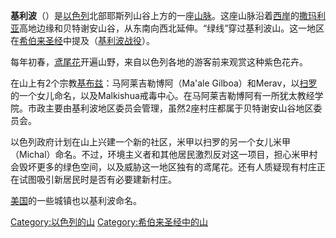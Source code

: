 '''基利波'''（{{lang-he|הר הגלבוע}}）是[[以色列|以色列]]北部耶斯列山谷上方的一座[[山脉|山脉]]。这座山脉沿着[[西岸|西岸]]的[[撒玛利亚|撒玛利亚]]高地边缘和贝特谢安山谷，从东南向西北延伸。“绿线”穿过基利波山。这一地区在[[希伯来圣经|希伯来圣经]]中提及（[[扫罗|基利波战役]]）。

每年初春，[[鸢尾花|鸢尾花]]开遍山野，来自以色列各地的游客前来观赏这种紫色花卉。

在山上有2个宗教[[基布兹|基布兹]]：马阿莱吉勒博阿（Ma'ale Gilboa）和Merav，以[[扫罗|扫罗]]的一个女儿命名，以及Malkishua戒毒中心。在马阿莱吉勒博阿有一所犹太教经学院。市政主要由基利波地区委员会管理，虽然2座村庄都属于贝特谢安山谷地区委员会。 

以色列政府计划在山上兴建一个新的社区，米甲以扫罗的另一个女儿米甲（Michal）命名。不过，环境主义者和其他居民激烈反对这一项目，担心米甲村会毁坏更多的绿色空间，以及威胁这一地区独有的鸢尾花。还有人质疑现有村庄正在试图吸引新居民时是否有必要建新村庄。

[[美国|美国]]的一些城镇也以基利波命名。

{{coord|32|26|02|N|35|24|52|E|region:IL_type:mountain|display=title}}

[[Category:以色列的山|Category:以色列的山]]
[[Category:希伯来圣经中的山|Category:希伯来圣经中的山]]